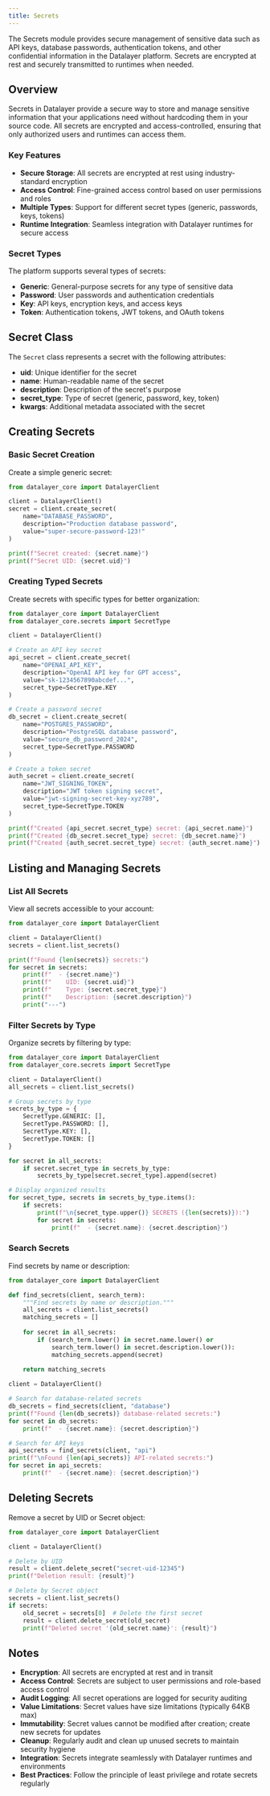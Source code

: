 ```yaml
---
title: Secrets
---
```



The Secrets module provides secure management of sensitive data such as API keys, database passwords, authentication tokens, and other confidential information in the Datalayer platform. Secrets are encrypted at rest and securely transmitted to runtimes when needed.

## Overview

Secrets in Datalayer provide a secure way to store and manage sensitive information that your applications need without hardcoding them in your source code. All secrets are encrypted and access-controlled, ensuring that only authorized users and runtimes can access them.

### Key Features

- **Secure Storage**: All secrets are encrypted at rest using industry-standard encryption
- **Access Control**: Fine-grained access control based on user permissions and roles
- **Multiple Types**: Support for different secret types (generic, passwords, keys, tokens)
- **Runtime Integration**: Seamless integration with Datalayer runtimes for secure access

### Secret Types

The platform supports several types of secrets:

- **Generic**: General-purpose secrets for any type of sensitive data
- **Password**: User passwords and authentication credentials
- **Key**: API keys, encryption keys, and access keys
- **Token**: Authentication tokens, JWT tokens, and OAuth tokens

## Secret Class

The `Secret` class represents a secret with the following attributes:

- **uid**: Unique identifier for the secret
- **name**: Human-readable name of the secret
- **description**: Description of the secret's purpose
- **secret_type**: Type of secret (generic, password, key, token)
- **kwargs**: Additional metadata associated with the secret

## Creating Secrets

### Basic Secret Creation

Create a simple generic secret:

```python
from datalayer_core import DatalayerClient

client = DatalayerClient()
secret = client.create_secret(
    name="DATABASE_PASSWORD",
    description="Production database password",
    value="super-secure-password-123!"
)

print(f"Secret created: {secret.name}")
print(f"Secret UID: {secret.uid}")
```

### Creating Typed Secrets

Create secrets with specific types for better organization:

```python
from datalayer_core import DatalayerClient
from datalayer_core.secrets import SecretType

client = DatalayerClient()

# Create an API key secret
api_secret = client.create_secret(
    name="OPENAI_API_KEY",
    description="OpenAI API key for GPT access",
    value="sk-1234567890abcdef...",
    secret_type=SecretType.KEY
)

# Create a password secret
db_secret = client.create_secret(
    name="POSTGRES_PASSWORD",
    description="PostgreSQL database password",
    value="secure_db_password_2024",
    secret_type=SecretType.PASSWORD
)

# Create a token secret
auth_secret = client.create_secret(
    name="JWT_SIGNING_TOKEN",
    description="JWT token signing secret",
    value="jwt-signing-secret-key-xyz789",
    secret_type=SecretType.TOKEN
)

print(f"Created {api_secret.secret_type} secret: {api_secret.name}")
print(f"Created {db_secret.secret_type} secret: {db_secret.name}")
print(f"Created {auth_secret.secret_type} secret: {auth_secret.name}")
```

## Listing and Managing Secrets

### List All Secrets

View all secrets accessible to your account:

```python
from datalayer_core import DatalayerClient

client = DatalayerClient()
secrets = client.list_secrets()

print(f"Found {len(secrets)} secrets:")
for secret in secrets:
    print(f"  - {secret.name}")
    print(f"    UID: {secret.uid}")
    print(f"    Type: {secret.secret_type}")
    print(f"    Description: {secret.description}")
    print("---")
```

### Filter Secrets by Type

Organize secrets by filtering by type:

```python
from datalayer_core import DatalayerClient
from datalayer_core.secrets import SecretType

client = DatalayerClient()
all_secrets = client.list_secrets()

# Group secrets by type
secrets_by_type = {
    SecretType.GENERIC: [],
    SecretType.PASSWORD: [],
    SecretType.KEY: [],
    SecretType.TOKEN: []
}

for secret in all_secrets:
    if secret.secret_type in secrets_by_type:
        secrets_by_type[secret.secret_type].append(secret)

# Display organized results
for secret_type, secrets in secrets_by_type.items():
    if secrets:
        print(f"\n{secret_type.upper()} SECRETS ({len(secrets)}):")
        for secret in secrets:
            print(f"  - {secret.name}: {secret.description}")
```

### Search Secrets

Find secrets by name or description:

```python
from datalayer_core import DatalayerClient

def find_secrets(client, search_term):
    """Find secrets by name or description."""
    all_secrets = client.list_secrets()
    matching_secrets = []
    
    for secret in all_secrets:
        if (search_term.lower() in secret.name.lower() or 
            search_term.lower() in secret.description.lower()):
            matching_secrets.append(secret)
    
    return matching_secrets

client = DatalayerClient()

# Search for database-related secrets
db_secrets = find_secrets(client, "database")
print(f"Found {len(db_secrets)} database-related secrets:")
for secret in db_secrets:
    print(f"  - {secret.name}: {secret.description}")

# Search for API keys
api_secrets = find_secrets(client, "api")
print(f"\nFound {len(api_secrets)} API-related secrets:")
for secret in api_secrets:
    print(f"  - {secret.name}: {secret.description}")
```

## Deleting Secrets

Remove a secret by UID or Secret object:

```python
from datalayer_core import DatalayerClient

client = DatalayerClient()

# Delete by UID
result = client.delete_secret("secret-uid-12345")
print(f"Deletion result: {result}")

# Delete by Secret object
secrets = client.list_secrets()
if secrets:
    old_secret = secrets[0]  # Delete the first secret
    result = client.delete_secret(old_secret)
    print(f"Deleted secret '{old_secret.name}': {result}")
```

## Notes

- **Encryption**: All secrets are encrypted at rest and in transit
- **Access Control**: Secrets are subject to user permissions and role-based access control
- **Audit Logging**: All secret operations are logged for security auditing
- **Value Limitations**: Secret values have size limitations (typically 64KB max)
- **Immutability**: Secret values cannot be modified after creation; create new secrets for updates
- **Cleanup**: Regularly audit and clean up unused secrets to maintain security hygiene
- **Integration**: Secrets integrate seamlessly with Datalayer runtimes and environments
- **Best Practices**: Follow the principle of least privilege and rotate secrets regularly
